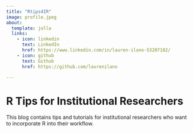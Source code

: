 ```yaml
---
title: "Rtips4IR"
image: profile.jpeg
about:
  template: jolla
  links:
    - icon: linkedin
      text: LinkedIn
      href: https://www.linkedin.com/in/lauren-ilano-53207182/
    - icon: github
      text: Github
      href: https://github.com/laurenilano

---
```


# R Tips for Institutional Researchers

This blog contains tips and tutorials for institutional researchers who want to incorporate R into their workflow.


